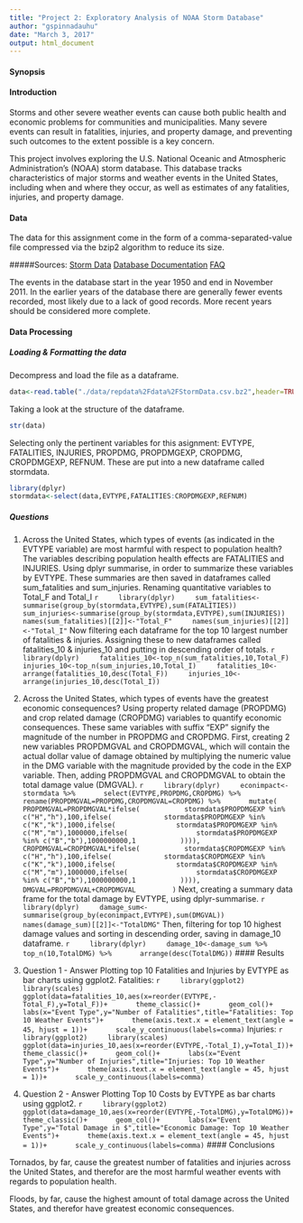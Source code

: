 ```yaml
---
title: "Project 2: Exploratory Analysis of NOAA Storm Database"
author: "gspinnadauhu"
date: "March 3, 2017"
output: html_document
---
```


#### Synopsis


#### Introduction
Storms and other severe weather events can cause both public health and economic problems for communities and municipalities. Many severe events can result in fatalities, injuries, and property damage, and preventing such outcomes to the extent possible is a key concern.

This project involves exploring the U.S. National Oceanic and Atmospheric Administration's (NOAA) storm database. This database tracks characteristics of major storms and weather events in the United States, including when and where they occur, as well as estimates of any fatalities, injuries, and property damage.

#### Data
The data for this assignment come in the form of a comma-separated-value file compressed via the bzip2 algorithm to reduce its size.

#####Sources:
[Storm Data](https://d396qusza40orc.cloudfront.net/repdata%2Fdata%2FStormData.csv.bz2)
[Database Documentation](https://d396qusza40orc.cloudfront.net/repdata%2Fpeer2_doc%2Fpd01016005curr.pdf)
[FAQ](https://d396qusza40orc.cloudfront.net/repdata%2Fpeer2_doc%2FNCDC%20Storm%20Events-FAQ%20Page.pdf)

The events in the database start in the year 1950 and end in November 2011. In the earlier years of the database there are generally fewer events recorded, most likely due to a lack of good records. More recent years should be considered more complete.

#### Data Processing
##### Loading & Formatting the data
Decompress and load the file as a dataframe.
```r
data<-read.table("./data/repdata%2Fdata%2FStormData.csv.bz2",header=TRUE,sep=",")
```
Taking a look at the structure of the dataframe.
```r
str(data)
```
Selecting only the pertinent variables for this asignment: EVTYPE, FATALITIES, INJURIES, PROPDMG, PROPDMGEXP, CROPDMG, CROPDMGEXP, REFNUM. These are put into a new dataframe called stormdata.
```r
library(dplyr)
stormdata<-select(data,EVTYPE,FATALITIES:CROPDMGEXP,REFNUM)
```

##### Questions
1.  Across the United States, which types of events (as indicated in the EVTYPE variable) are most harmful with respect to population health?
    The variables describing population health effects are FATALITIES and INJURIES. Using dplyr summarise, in order to summarize these variables by EVTYPE. These summaries are then saved in dataframes called sum_fatalities and sum_injuries. Renaming quantitative variables to Total_F and Total_I
    ```r
    library(dplyr)
    sum_fatalities<-summarise(group_by(stormdata,EVTYPE),sum(FATALITIES))
    sum_injuries<-summarise(group_by(stormdata,EVTYPE),sum(INJURIES))
    names(sum_fatalities)[[2]]<-"Total_F"
    names(sum_injuries)[[2]]<-"Total_I"
    ```
    Now filtering each dataframe for the top 10 largest number of fatalities & injuries.
    Assigning these to new dataframes called fatalities_10 & injuries_10 and putting in descending order of totals.
    ```r
    library(dplyr)
    fatalities_10<-top_n(sum_fatalities,10,Total_F)
    injuries_10<-top_n(sum_injuries,10,Total_I)
    fatalities_10<-arrange(fatalities_10,desc(Total_F))
    injuries_10<-arrange(injuries_10,desc(Total_I))
    ```
2.  Across the United States, which types of events have the greatest economic consequences?
    Using property related damage (PROPDMG) and crop related damage (CROPDMG) variables to quantify economic consequences. These same variables with suffix "EXP" signify the magnitude of the number in PROPDMG and CROPDMG.
    First, creating 2 new variables PROPDMGVAL and CROPDMGVAL, which will contain the actual dollar value of damage obtained by multiplying the numeric value in the DMG variable with the magnitude provided by the code in the EXP variable.
    Then, adding PROPDMGVAL and CROPDMGVAL to obtain the total damage value (DMGVAL).
    ```r
    library(dplyr)
    econimpact<-stormdata %>%
      select(EVTYPE,PROPDMG,CROPDMG) %>%
      rename(PROPDMGVAL=PROPDMG,CROPDMGVAL=CROPDMG) %>%
      mutate(
        PROPDMGVAL=PROPDMGVAL*ifelse(
          stormdata$PROPDMGEXP %in% c("H","h"),100,ifelse(
            stormdata$PROPDMGEXP %in% c("K","k"),1000,ifelse(
              stormdata$PROPDMGEXP %in% c("M","m"),1000000,ifelse(
                stormdata$PROPDMGEXP %in% c("B","b"),1000000000,1
          )))),
        CROPDMGVAL=CROPDMGVAL*ifelse(
          stormdata$CROPDMGEXP %in% c("H","h"),100,ifelse(
            stormdata$CROPDMGEXP %in% c("K","k"),1000,ifelse(
              stormdata$CROPDMGEXP %in% c("M","m"),1000000,ifelse(
                stormdata$CROPDMGEXP %in% c("B","b"),1000000000,1
          )))),
        DMGVAL=PROPDMGVAL+CROPDMGVAL
        )
    ```
    Next, creating a summary data frame for the total damage by EVTYPE, using dplyr-summarise.
    ```r
    library(dplyr)
    damage_sum<-summarise(group_by(econimpact,EVTYPE),sum(DMGVAL))
    names(damage_sum)[[2]]<-"TotalDMG"
    ```
    Then, filtering for top 10 highest damage values and sorting in descending order, saving in damage_10 dataframe.
    ```r
    library(dplyr)
    damage_10<-damage_sum %>%
      top_n(10,TotalDMG) %>%
      arrange(desc(TotalDMG))
    ```
#### Results
1.  Question 1 - Answer
    Plotting top 10 Fatalities and Injuries by EVTYPE as bar charts using ggplot2.
    Fatalities:
    ```r
    library(ggplot2)
    library(scales)
    ggplot(data=fatalities_10,aes(x=reorder(EVTYPE,-Total_F),y=Total_F))+
      theme_classic()+
      geom_col()+
      labs(x="Event Type",y="Number of Fatalities",title="Fatalities: Top 10 Weather Events")+
      theme(axis.text.x = element_text(angle = 45, hjust = 1))+
      scale_y_continuous(labels=comma)
    ```
    Injuries:
    ```r
    library(ggplot2)
    library(scales)
    ggplot(data=injuries_10,aes(x=reorder(EVTYPE,-Total_I),y=Total_I))+
      theme_classic()+
      geom_col()+
      labs(x="Event Type",y="Number of Injuries",title="Injuries: Top 10 Weather Events")+
      theme(axis.text.x = element_text(angle = 45, hjust = 1))+
      scale_y_continuous(labels=comma)
    ```

2.  Question 2 - Answer
    Plotting Top 10 Costs by EVTYPE as bar charts using ggplot2.
    ```r
    library(ggplot2)
    ggplot(data=damage_10,aes(x=reorder(EVTYPE,-TotalDMG),y=TotalDMG))+
      theme_classic()+
      geom_col()+
      labs(x="Event Type",y="Total Damage in $",title="Economic Damage: Top 10 Weather Events")+
      theme(axis.text.x = element_text(angle = 45, hjust = 1))+
      scale_y_continuous(labels=comma)
    ```
#### Conclusions

Tornados, by far, cause the greatest number of fatalities and injuries across the United States, and therefor are the most harmful weather events with regards to population health.

Floods, by far, cause the highest amount of total damage across the United States, and therefor have greatest economic consequences.

